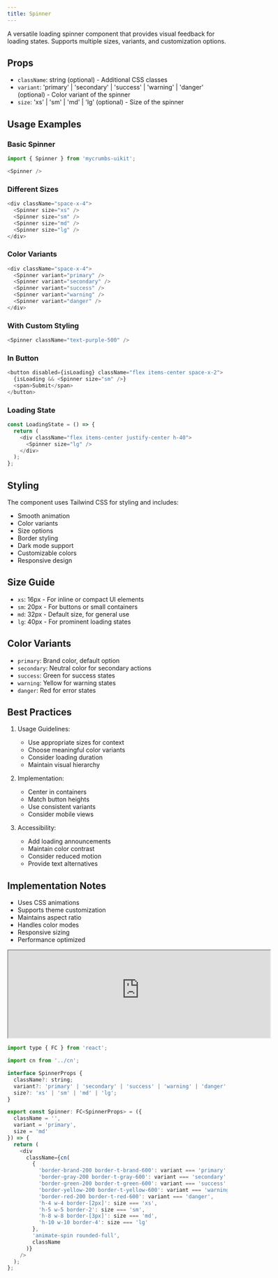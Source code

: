 ```yaml
---
title: Spinner 
---
```


A versatile loading spinner component that provides visual feedback for loading states. Supports multiple sizes, variants, and customization options.

## Props

- `className`: string (optional) - Additional CSS classes
- `variant`: 'primary' | 'secondary' | 'success' | 'warning' | 'danger' (optional) - Color variant of the spinner
- `size`: 'xs' | 'sm' | 'md' | 'lg' (optional) - Size of the spinner

## Usage Examples

### Basic Spinner
```javascript
import { Spinner } from 'mycrumbs-uikit';

<Spinner />
```

### Different Sizes
```javascript
<div className="space-x-4">
  <Spinner size="xs" />
  <Spinner size="sm" />
  <Spinner size="md" />
  <Spinner size="lg" />
</div>
```

### Color Variants
```javascript
<div className="space-x-4">
  <Spinner variant="primary" />
  <Spinner variant="secondary" />
  <Spinner variant="success" />
  <Spinner variant="warning" />
  <Spinner variant="danger" />
</div>
```

### With Custom Styling
```javascript
<Spinner className="text-purple-500" />
```

### In Button
```javascript
<button disabled={isLoading} className="flex items-center space-x-2">
  {isLoading && <Spinner size="sm" />}
  <span>Submit</span>
</button>
```

### Loading State
```javascript
const LoadingState = () => {
  return (
    <div className="flex items-center justify-center h-40">
      <Spinner size="lg" />
    </div>
  );
};
```

## Styling

The component uses Tailwind CSS for styling and includes:
- Smooth animation
- Color variants
- Size options
- Border styling
- Dark mode support
- Customizable colors
- Responsive design

## Size Guide

- `xs`: 16px - For inline or compact UI elements
- `sm`: 20px - For buttons or small containers
- `md`: 32px - Default size, for general use
- `lg`: 40px - For prominent loading states

## Color Variants

- `primary`: Brand color, default option
- `secondary`: Neutral color for secondary actions
- `success`: Green for success states
- `warning`: Yellow for warning states
- `danger`: Red for error states

## Best Practices

1. Usage Guidelines:
   - Use appropriate sizes for context
   - Choose meaningful color variants
   - Consider loading duration
   - Maintain visual hierarchy

2. Implementation:
   - Center in containers
   - Match button heights
   - Use consistent variants
   - Consider mobile views

3. Accessibility:
   - Add loading announcements
   - Maintain color contrast
   - Consider reduced motion
   - Provide text alternatives

## Implementation Notes

- Uses CSS animations
- Supports theme customization
- Maintains aspect ratio
- Handles color modes
- Responsive sizing
- Performance optimized

<iframe 
  src="https://663a6564311e0ec20c42bab9-xlpxfwvbkd.chromatic.com/iframe.html?args=&id=components-spinner--template" 
  width="600" 
  height="200"
  className="flex rounded-xl"
  referrerPolicy="strict-origin-when-cross-origin"

  script-src= "unsafe-eval"

></iframe>

```javascript
import type { FC } from 'react';

import cn from '../cn';

interface SpinnerProps {
  className?: string;
  variant?: 'primary' | 'secondary' | 'success' | 'warning' | 'danger';
  size?: 'xs' | 'sm' | 'md' | 'lg';
}

export const Spinner: FC<SpinnerProps> = ({
  className = '',
  variant = 'primary',
  size = 'md'
}) => {
  return (
    <div
      className={cn(
        {
          'border-brand-200 border-t-brand-600': variant === 'primary',
          'border-gray-200 border-t-gray-600': variant === 'secondary',
          'border-green-200 border-t-green-600': variant === 'success',
          'border-yellow-200 border-t-yellow-600': variant === 'warning',
          'border-red-200 border-t-red-600': variant === 'danger',
          'h-4 w-4 border-[2px]': size === 'xs',
          'h-5 w-5 border-2': size === 'sm',
          'h-8 w-8 border-[3px]': size === 'md',
          'h-10 w-10 border-4': size === 'lg'
        },
        'animate-spin rounded-full',
        className
      )}
    />
  );
};
